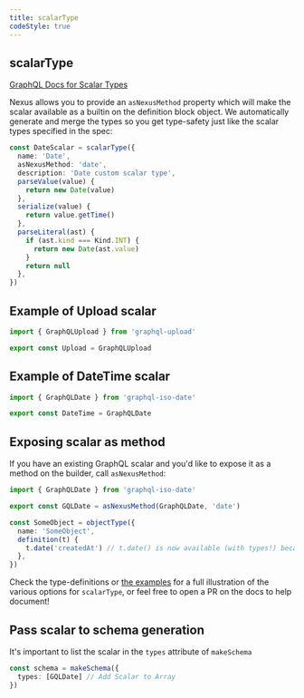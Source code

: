 ```yaml
---
title: scalarType
codeStyle: true
---
```


## scalarType

[GraphQL Docs for Scalar Types](https://graphql.org/learn/schema/#scalar-types)

Nexus allows you to provide an `asNexusMethod` property which will make the scalar available as a builtin on the definition block object. We automatically generate and merge the types so you get type-safety just like the scalar types specified in the spec:

```ts
const DateScalar = scalarType({
  name: 'Date',
  asNexusMethod: 'date',
  description: 'Date custom scalar type',
  parseValue(value) {
    return new Date(value)
  },
  serialize(value) {
    return value.getTime()
  },
  parseLiteral(ast) {
    if (ast.kind === Kind.INT) {
      return new Date(ast.value)
    }
    return null
  },
})
```

## Example of Upload scalar

```ts
import { GraphQLUpload } from 'graphql-upload'

export const Upload = GraphQLUpload
```

## Example of DateTime scalar

```ts
import { GraphQLDate } from 'graphql-iso-date'

export const DateTime = GraphQLDate
```

## Exposing scalar as method

If you have an existing GraphQL scalar and you'd like to expose it as a method on the builder, call `asNexusMethod`:

```ts
import { GraphQLDate } from 'graphql-iso-date'

export const GQLDate = asNexusMethod(GraphQLDate, 'date')
```

```ts
const SomeObject = objectType({
  name: 'SomeObject',
  definition(t) {
    t.date('createdAt') // t.date() is now available (with types!) because of `asNexusMethod`
  },
})
```

Check the type-definitions or [the examples](https://github.com/graphql-nexus/nexus/tree/main/examples) for a full illustration of the various options for `scalarType`, or feel free to open a PR on the docs to help document!


## Pass scalar to schema generation
It's important to list the scalar in the `types` attribute of `makeSchema`

```ts
const schema = makeSchema({
  types: [GQLDate] // Add Scalar to Array
})
```

